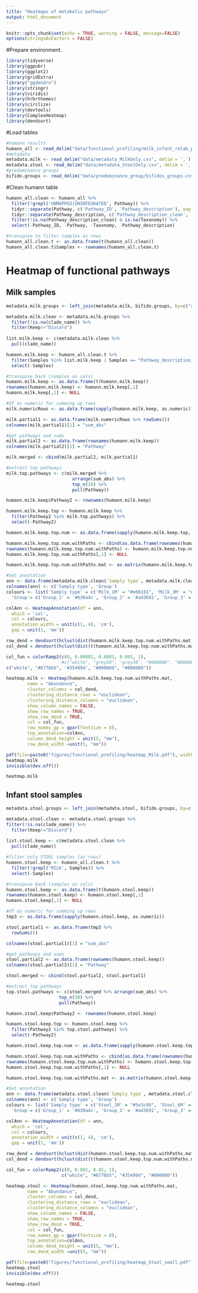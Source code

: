 ```yaml
---
title: "Heatmaps of metabolic pathways"
output: html_document
---
```


```r
knitr::opts_chunk$set(echo = TRUE, warning = FALSE, message=FALSE)
options(stringsAsFactors = FALSE)
```

#Prepare environment.
```r
library(tidyverse)
library(ggpubr)
library(ggplot2)
library(gridExtra)
library("ggdendro")
library(stringr)
library(viridis)
library(hrbrthemes)
library(circlize)
library(devtools)
library(ComplexHeatmap)
library(dendsort)
```

#Load tables
```r
#humann results
humann_all <- read_delim("data/functional_profiling/milk_infant_relab_pathabundance_UNFILTERED.tsv", delim = '\t')
#metadata
metadata.milk <- read_delim("data/metadata_MilkOnly.csv", delim = ',')
metadata.stool <- read_delim("data/metadata_StoolOnly.csv", delim = ',')
#predominance groups
bifido.groups <- read_delim("data/predominance_group/bifidos_groups.csv", delim = ',')
```

#Clean humann table
```r
humann_all.clean <- humann_all %>% 
  filter(!grepl('UNMAPPED|UNINTEGRATED', Pathway)) %>% 
  tidyr::separate(Pathway, c('Pathway_ID', 'Pathway_description'), sep ='\\: ', remove = FALSE, fill="right") %>%
  tidyr::separate(Pathway_description, c('Pathway_description_clean', 'Taxonomy'), sep ='\\|', remove = FALSE, fill="right") %>%
  filter(!is.na(Pathway_description_clean) & is.na(Taxonomy)) %>% 
  select(-Pathway_ID, -Pathway, -Taxonomy, -Pathway_description)

#transpose to filter samples as rows
humann_all.clean.t <- as.data.frame(t(humann_all.clean))
humann_all.clean.t$Samples <- rownames(humann_all.clean.t)
```

# Heatmap of functional pathways

## Milk samples
```r
metadata.milk.groups <- left_join(metadata.milk, bifido.groups, by=c("clade_name"="Sample"))

metadata.milk.clean <- metadata.milk.groups %>%
  filter(!is.na(clade_name)) %>% 
  filter(Keep!="Discard")
  
list.milk.keep <- c(metadata.milk.clean %>% 
  pull(clade_name))

humann.milk.keep <- humann_all.clean.t %>%  
  filter(Samples %in% list.milk.keep | Samples == "Pathway_description_clean") %>% 
  select(-Samples)

#transpose back (samples as cols)
humann.milk.keep <- as.data.frame(t(humann.milk.keep))
rownames(humann.milk.keep) <- humann.milk.keep[,1]
humann.milk.keep[,1] <- NULL

#df as numeric for summing up rows
milk.numericRows <- as.data.frame(sapply(humann.milk.keep, as.numeric))

milk.partial1 <- as.data.frame(milk.numericRows %>% rowSums())
colnames(milk.partial1)[1] = "sum_abs"

#get pathways and sums
milk.partial2 <- as.data.frame(rownames(humann.milk.keep))
colnames(milk.partial2)[1] = "Pathway"

milk.merged <- cbind(milk.partial2, milk.partial1)

#extract top pathways
milk.top.pathways <- c(milk.merged %>% 
                         arrange(sum_abs) %>% 
                         top_n(20) %>% 
                         pull(Pathway))

humann.milk.keep$Pathway2 <- rownames(humann.milk.keep)

humann.milk.keep.top <- humann.milk.keep %>% 
  filter(Pathway2 %in% milk.top.pathways) %>% 
  select(-Pathway2)

humann.milk.keep.top.num <- as.data.frame(sapply(humann.milk.keep.top, as.numeric))

humann.milk.keep.top.num.withPaths <- cbind(as.data.frame(rownames(humann.milk.keep.top)), humann.milk.keep.top.num) 
rownames(humann.milk.keep.top.num.withPaths) <- humann.milk.keep.top.num.withPaths[,1]
humann.milk.keep.top.num.withPaths[,1] <- NULL

humann.milk.keep.top.num.withPaths.mat <- as.matrix(humann.milk.keep.top.num.withPaths)

#Set annotation
ann <- data.frame(metadata.milk.clean$`Samply type`, metadata.milk.clean$`Group`)
colnames(ann) <- c('Samply type', 'Group')
colours <- list('Samply type' = c('Milk_1M' = "#e66101", 'Milk_3M' = "#fdb863"),
  'Group'= c('Group_1' = '#630a4c', 'Group_2' = '#ad3691', 'Group_3' = '#de9ecd', 'Group_4' = '#f2e6ef'))

colAnn <- HeatmapAnnotation(df = ann,
  which = 'col',
  col = colours,
  annotation_width = unit(c(1, 4), 'cm'),
  gap = unit(1, 'mm'))

row_dend = dendsort(hclust(dist(humann.milk.keep.top.num.withPaths.mat)))
col_dend = dendsort(hclust(dist(t(humann.milk.keep.top.num.withPaths.mat))))

col_fun = colorRamp2(c(0, 0.00001, 0.0001, 0.001, 1), 
                     #c("white", "grey50", 'grey30', "#000000", "#000000"))
c("white", "#6776b5", '#35499d', "#000000", "#000000"))

heatmap.milk <- Heatmap(humann.milk.keep.top.num.withPaths.mat, 
        name = "Abundance", 
        cluster_columns = col_dend,
        clustering_distance_rows = "euclidean", 
        clustering_distance_columns = "euclidean",
        show_column_names = FALSE, 
        show_row_names = TRUE, 
        show_row_dend = TRUE, 
        col = col_fun, 
        row_names_gp = gpar(fontsize = 8),
        top_annotation=colAnn, 
        column_dend_height = unit(5, "mm"),
        row_dend_width =unit(5, "mm"))

pdf(file=paste0("figures/functional_profiling/heatmap_Milk.pdf"), width=8, height=4)
heatmap.milk
invisible(dev.off())

heatmap.milk
```

## Infant stool samples
```r
metadata.stool.groups <- left_join(metadata.stool, bifido.groups, by=c("clade_name"="Sample"))

metadata.stool.clean <- metadata.stool.groups %>%
filter(!is.na(clade_name)) %>% 
  filter(Keep!="Discard")
  
list.stool.keep <- c(metadata.stool.clean %>% 
  pull(clade_name))

#filter only STOOL samples (as rows)
humann.stool.keep <- humann_all.clean.t %>%  
  filter(!grepl('MILK', Samples)) %>% 
  select(-Samples)

#transpose back (samples as cols)
humann.stool.keep <- as.data.frame(t(humann.stool.keep))
rownames(humann.stool.keep) <- humann.stool.keep[,1]
humann.stool.keep[,1] <- NULL

#df as numeric for summing up rows
tmp3 <- as.data.frame(sapply(humann.stool.keep, as.numeric))

stool.partial1 <- as.data.frame(tmp3 %>% 
  rowSums())

colnames(stool.partial1)[1] = "sum_abs"

#get pathways and sums
stool.partial2 <- as.data.frame(rownames(humann.stool.keep))
colnames(stool.partial2)[1] = "Pathway"

stool.merged <- cbind(stool.partial2, stool.partial1)

#extract top pathways
top.stool.pathways <- c(stool.merged %>% arrange(sum_abs) %>% 
                    top_n(30) %>% 
                    pull(Pathway))

humann.stool.keep$Pathway2 <- rownames(humann.stool.keep)

humann.stool.keep.top <- humann.stool.keep %>% 
  filter(Pathway2 %in% top.stool.pathways) %>% 
  select(-Pathway2)

humann.stool.keep.top.num <- as.data.frame(sapply(humann.stool.keep.top, as.numeric))

humann.stool.keep.top.num.withPaths <- cbind(as.data.frame(rownames(humann.stool.keep.top)), humann.stool.keep.top.num) 
rownames(humann.stool.keep.top.num.withPaths) <- humann.stool.keep.top.num.withPaths[,1]
humann.stool.keep.top.num.withPaths[,1] <- NULL

humann.stool.keep.top.num.withPaths.mat <- as.matrix(humann.stool.keep.top.num.withPaths)

#Set annotation
ann <- data.frame(metadata.stool.clean$`Samply type`, metadata.stool.clean$`Group`)
colnames(ann) <- c('Samply type', 'Group')
colours <- list('Samply type' = c('Stool_1M' = "#5e3c99", 'Stool_6M' = "#b2abd2"),
  'Group'= c('Group_1' = '#630a4c', 'Group_2' = '#ad3691', 'Group_3' = '#de9ecd', 'Group_4' = '#f2e6ef'))

colAnn <- HeatmapAnnotation(df = ann,
  which = 'col',
  col = colours,
  annotation_width = unit(c(1, 4), 'cm'),
  gap = unit(1, 'mm'))

row_dend = dendsort(hclust(dist(humann.stool.keep.top.num.withPaths.mat)))
col_dend = dendsort(hclust(dist(t(humann.stool.keep.top.num.withPaths.mat))))

col_fun = colorRamp2(c(0, 0.001, 0.01, 1), 
                     c("white", "#6776b5", "#35499d", "#000000"))

heatmap.stool <- Heatmap(humann.stool.keep.top.num.withPaths.mat, 
        name = "Abundance", 
        cluster_columns = col_dend,
        clustering_distance_rows = "euclidean", 
        clustering_distance_columns = "euclidean",
        show_column_names = FALSE, 
        show_row_names = TRUE, 
        show_row_dend = TRUE, 
        col = col_fun, 
        row_names_gp = gpar(fontsize = 8),
        top_annotation=colAnn, 
        column_dend_height = unit(5, "mm"),
        row_dend_width =unit(5, "mm"))

pdf(file=paste0("figures/functional_profiling/heatmap_Stool_small.pdf"), width=7.5, height=6)
heatmap.stool
invisible(dev.off())

heatmap.stool
```
